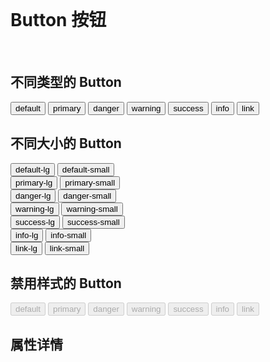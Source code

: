 
<Meta title='TintUI|Button' component={Button} />

<br/>

# Button 按钮

<br/>

## 不同类型的 Button

<Preview >
  <Story name='default' >
    <Button btnType='default' >default</Button>
  </Story>
  <Story name='primary'  >
    <Button btnType='primary'>primary</Button>
  </Story>
  <Story name='danger'>
    <Button btnType='danger'>danger</Button>
  </Story>
  <Story name='warning'>
    <Button btnType='warning'>warning</Button>
  </Story>
  <Story name='success'>
    <Button btnType='success'>success</Button>
  </Story>
  <Story name='info'>
    <Button btnType='info'>info</Button>
  </Story>
  <Story name='link'>
    <Button btnType='link'>link</Button>
  </Story>
</Preview>

## 不同大小的 Button


<Preview>
  <Story name='default-lg' >
    <div>
      <Button btnType='default'  size='lg'>default-lg</Button>
      <Button btnType='default'  size='sm'>default-small</Button>
    </div>
  </Story>
  <Story name='primary-lg'  >
   <div>
    <Button btnType='primary' size='lg'>primary-lg</Button>
    <Button btnType='primary' size='sm'>primary-small</Button>
    </div>
  </Story>
  <Story name='danger-lg'>
   <div>
    <Button btnType='danger' size='lg'>danger-lg</Button>
    <Button btnType='danger' size='sm'>danger-small</Button>
    </div>
  </Story>
  <Story name='warning-lg'>
   <div>
    <Button btnType='warning' size='lg'>warning-lg</Button>
    <Button btnType='warning' size='sm'>warning-small</Button>
    </div>
  </Story>
  <Story name='success-lg'>
   <div>
    <Button btnType='success' size='lg'>success-lg</Button>
    <Button btnType='success' size='sm'>success-small</Button>
    </div>
  </Story>
  <Story name='info-lg'>
   <div>
    <Button btnType='info' size='lg'>info-lg</Button>
    <Button btnType='info' size='sm'>info-small</Button>
    </div>
  </Story>
  <Story name='link-lg'>
   <div>
    <Button btnType='link' size='lg'>link-lg</Button>
    <Button btnType='link' size='sm'>link-small</Button>
    </div>
  </Story>
</Preview>


## 禁用样式的 Button

<Preview>
 <Story name='default-disabled' >
    <Button btnType='default'  disabled>default</Button>
  </Story>
  <Story name='primary-disabled'  >
    <Button btnType='primary' disabled>primary</Button>
  </Story>
  <Story name='danger-disabled'>
    <Button btnType='danger' disabled>danger</Button>
  </Story>
  <Story name='warning-disabled'>
    <Button btnType='warning' disabled>warning</Button>
  </Story>
  <Story name='success-disabled'>
    <Button btnType='success' disabled>success</Button>
  </Story>
  <Story name='info-disabled'>
    <Button btnType='info' disabled>info</Button>
  </Story>
  <Story name='link-disabled'>
    <Button btnType='link' disabled>link</Button>
  </Story>
</Preview>



## 属性详情 

<Props of={Button} />